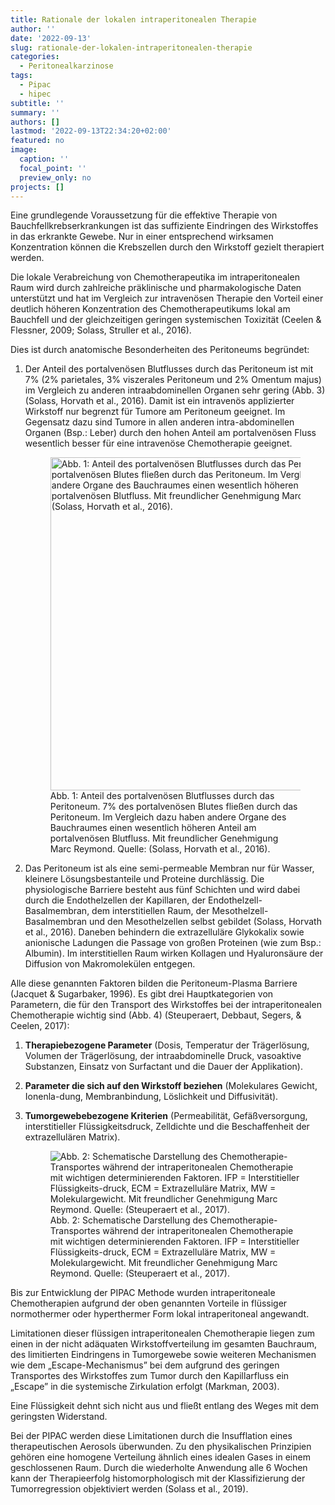 ```yaml
---
title: Rationale der lokalen intraperitonealen Therapie
author: ''
date: '2022-09-13'
slug: rationale-der-lokalen-intraperitonealen-therapie
categories:
  - Peritonealkarzinose
tags:
  - Pipac
  - hipec
subtitle: ''
summary: ''
authors: []
lastmod: '2022-09-13T22:34:20+02:00'
featured: no
image:
  caption: ''
  focal_point: ''
  preview_only: no
projects: []
---
```


Eine grundlegende Voraussetzung für die effektive Therapie von Bauchfellkrebserkrankungen ist das suffiziente Eindringen des Wirkstoffes in das erkrankte Gewebe. Nur in einer entsprechend wirksamen Konzentration können die Krebszellen durch den Wirkstoff gezielt therapiert werden.

Die lokale Verabreichung von Chemotherapeutika im intraperitonealen Raum wird durch zahlreiche präklinische und pharmakologische Daten unterstützt und hat im Vergleich zur intravenösen Therapie den Vorteil einer deutlich höheren Konzentration des Chemotherapeutikums lokal am Bauchfell und der gleichzeitigen geringen systemischen Toxizität (Ceelen & Flessner, 2009; Solass, Struller et al., 2016).

Dies ist durch anatomische Besonderheiten des Peritoneums begründet:

1.  Der Anteil des portalvenösen Blutflusses durch das Peritoneum ist mit 7% (2% parietales, 3% viszerales Peritoneum und 2% Omentum majus) im Vergleich zu anderen intraabdominellen Organen sehr gering (Abb. 3) (Solass, Horvath et al., 2016). Damit ist ein intravenös applizierter Wirkstoff nur begrenzt für Tumore am Peritoneum geeignet. Im Gegensatz dazu sind Tumore in allen anderen intra-abdominellen Organen (Bsp.: Leber) durch den hohen Anteil am portalvenösen Fluss wesentlich besser für eine intravenöse Chemotherapie geeignet.

    ![Abb. 1: Anteil des portalvenösen Blutflusses durch das Peritoneum. 7% des portalvenösen Blutes fließen durch das Peritoneum. Im Vergleich dazu haben andere Organe des Bauchraumes einen wesentlich höheren Anteil am portalvenösen Blutfluss. Mit freundlicher Genehmigung Marc Reymond. Quelle: (Solass, Horvath et al., 2016).](images/paste-9CE58A68.png){width="533"}

2.  Das Peritoneum ist als eine semi-permeable Membran nur für Wasser, kleinere Lösungsbestanteile und Proteine durchlässig. Die physiologische Barriere besteht aus fünf Schichten und wird dabei durch die Endothelzellen der Kapillaren, der Endothelzell-Basalmembran, dem interstitiellen Raum, der Mesothelzell-Basalmembran und den Mesothelzellen selbst gebildet (Solass, Horvath et al., 2016). Daneben behindern die extrazelluläre Glykokalix sowie anionische Ladungen die Passage von großen Proteinen (wie zum Bsp.: Albumin). Im interstitiellen Raum wirken Kollagen und Hyaluronsäure der Diffusion von Makromolekülen entgegen.

Alle diese genannten Faktoren bilden die Peritoneum-Plasma Barriere (Jacquet & Sugarbaker, 1996). Es gibt drei Hauptkategorien von Parametern, die für den Transport des Wirkstoffes bei der intraperitonealen Chemotherapie wichtig sind (Abb. 4) (Steuperaert, Debbaut, Segers, & Ceelen, 2017):

1.  **Therapiebezogene Parameter** (Dosis, Temperatur der Trägerlösung, Volumen der Trägerlösung, der intraabdominelle Druck, vasoaktive Substanzen, Einsatz von Surfactant und die Dauer der Applikation).

2.  **Parameter die sich auf den Wirkstoff beziehen** (Molekulares Gewicht, Ionenla-dung, Membranbindung, Löslichkeit und Diffusivität).

3.  **Tumorgewebebezogene Kriterien** (Permeabilität, Gefäßversorgung, interstitieller Flüssigkeitsdruck, Zelldichte und die Beschaffenheit der extrazellulären Matrix).

    ![Abb. 2: Schematische Darstellung des Chemotherapie-Transportes während der intraperitonealen Chemotherapie mit wichtigen determinierenden Faktoren. IFP = Interstitieller Flüssigkeits-druck, ECM = Extrazelluläre Matrix, MW = Molekulargewicht. Mit freundlicher Genehmigung Marc Reymond. Quelle: (Steuperaert et al., 2017).](images/paste-B43443A9.png)

Bis zur Entwicklung der PIPAC Methode wurden intraperitoneale Chemotherapien aufgrund der oben genannten Vorteile in flüssiger normothermer oder hyperthermer Form lokal intraperitoneal angewandt.

Limitationen dieser flüssigen intraperitonealen Chemotherapie liegen zum einen in der nicht adäquaten Wirkstoffverteilung im gesamten Bauchraum, des limitierten Eindringens in Tumorgewebe sowie weiteren Mechanismen wie dem „Escape-Mechanismus" bei dem aufgrund des geringen Transportes des Wirkstoffes zum Tumor durch den Kapillarfluss ein „Escape" in die systemische Zirkulation erfolgt (Markman, 2003).

Eine Flüssigkeit dehnt sich nicht aus und fließt entlang des Weges mit dem geringsten Widerstand.

Bei der PIPAC werden diese Limitationen durch die Insufflation eines therapeutischen Aerosols überwunden. Zu den physikalischen Prinzipien gehören eine homogene Verteilung ähnlich eines idealen Gases in einem geschlossenen Raum. Durch die wiederholte Anwendung alle 6 Wochen kann der Therapieerfolg histomorphologisch mit der Klassifizierung der Tumorregression objektiviert werden (Solass et al., 2019).
